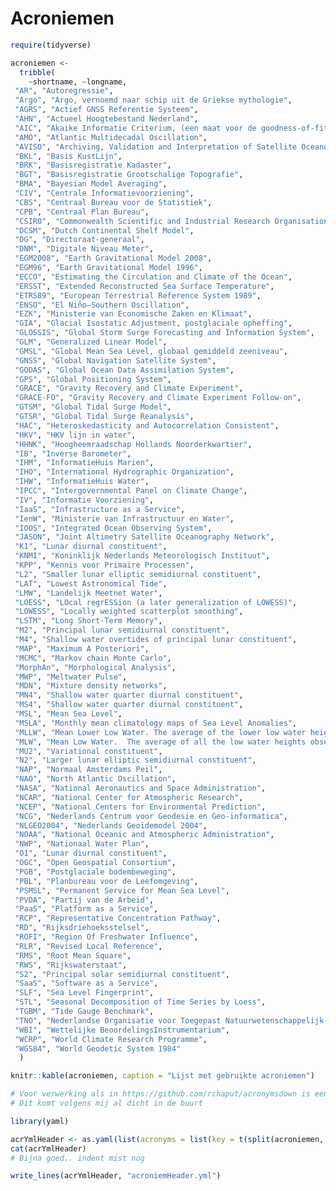 # Acroniemen

```r
require(tidyverse)
```

<!-- Proposed way to handle acronyms in Rmarkdown -->
<!-- https://github.com/rchaput/acronymsdown  -->
<!-- see last chunk for conversion to yaml -->


```r

acroniemen <- 
  tribble(
    ~shortname, ~longname,
 "AR", "Autoregressie",
 "Argo", "Argo, vernoemd naar schip uit de Griekse mythologie",
 "AGRS", "Actief GNSS Referentie Systeem",
 "AHN", "Actueel Hoogtebestand Nederland",
 "AIC", "Akaike Informatie Criterium, (een maat voor de goodness-of-fit van een model)",
 "AMO", "Atlantic Multidecadal Oscillation",
 "AVISO", "Archiving, Validation and Interpretation of Satellite Oceanographic data",
 "BKL", "Basis KustLijn",
 "BRK", "Basisregistratie Kadaster",
 "BGT", "Basisregistratie Grootschalige Topografie",
 "BMA", "Bayesian Model Averaging",
 "CIV", "Centrale Informatievoorziening",
 "CBS", "Centraal Bureau voor de Statistiek",
 "CPB", "Centraal Plan Bureau",
 "CSIRO", "Commonwealth Scientific and Industrial Research Organisation",
 "DCSM", "Dutch Continental Shelf Model",
 "DG", "Directoraat-generaal",
 "DNM", "Digitale Niveau Meter",
 "EGM2008", "Earth Gravitational Model 2008",
 "EGM96", "Earth Gravitational Model 1996",
 "ECCO", "Estimating the Circulation and Climate of the Ocean",
 "ERSST", "Extended Reconstructed Sea Surface Temperature",
 "ETRS89", "European Terrestrial Reference System 1989",
 "ENSO", "El Niño–Southern Oscillation",
 "EZK", "Ministerie van Economische Zaken en Klimaat",
 "GIA", "Glacial Isostatic Adjustment, postglaciale opheffing",
 "GLOSSIS", "Global Storm Surge Forecasting and Information System",
 "GLM", "Generalized Linear Model",
 "GMSL", "Global Mean Sea Level, globaal gemiddeld zeeniveau",
 "GNSS", "Global Navigation Satellite System",
 "GODAS", "Global Ocean Data Assimilation System",
 "GPS", "Global Positioning System",
 "GRACE", "Gravity Recovery and Climate Experiment",
 "GRACE-FO", "Gravity Recovery and Climate Experiment Follow-on",
 "GTSM", "Global Tidal Surge Model",
 "GTSR", "Global Tidal Surge Reanalysis",
 "HAC", "Heteroskedasticity and Autocorrelation Consistent",
 "HKV", "HKV lijn in water",
 "HHNK", "Hoogheemraadschap Hollands Noorderkwartier",
 "IB", "Inverse Barometer",
 "IHM", "InformatieHuis Marien",
 "IHO", "International Hydrographic Organization",
 "IHW", "InformatieHuis Water",
 "IPCC", "Intergovernmental Panel on Climate Change",
 "IV", "Informatie Voorziening",
 "IaaS", "Infrastructure as a Service",
 "IenW", "Ministerie van Infrastructuur en Water",
 "IOOS", "Integrated Ocean Observing System",
 "JASON", "Joint Altimetry Satellite Oceanography Network",
 "K1", "Lunar diurnal constituent",
 "KNMI", "Koninklijk Nederlands Meteorologisch Instituut",
 "KPP", "Kennis voor Primaire Processen",
 "L2", "Smaller lunar elliptic semidiurnal constituent",
 "LAT", "Lowest Astronomical Tide",
 "LMW", "Landelijk Meetnet Water",
 "LOESS", "LOcal regrESSion (a later generalization of LOWESS)",
 "LOWESS", "Locally weighted scatterplot smoothing",
 "LSTM", "Long Short-Term Memory",
 "M2", "Principal lunar semidiurnal constituent",
 "M4", "Shallow water overtides of principal lunar constituent",
 "MAP", "Maximum A Posteriori",
 "MCMC", "Markov chain Monte Carlo",
 "MorphAn", "Morphological Analysis",
 "MWP", "Meltwater Pulse",
 "MDN", "Mixture density networks",
 "MN4", "Shallow water quarter diurnal constituent",
 "MS4", "Shallow water quarter diurnal constituent",
 "MSL", "Mean Sea Level",
 "MSLA", "Monthly mean climatology maps of Sea Level Anomalies",
 "MLLW", "Mean Lower Low Water. The average of the lower low water height of each tidal day observed over the National Tidal Datum Epoch. https://tidesandcurrents.noaa.gov/datum_options.html",
 "MLW", "Mean Low Water.  The average of all the low water heights observed over the National Tidal Datum Epoch. https://tidesandcurrents.noaa.gov/datum_options.html",
 "MU2", "Variational constituent",
 "N2", "Larger lunar elliptic semidiurnal constituent",
 "NAP", "Normaal Amsterdams Peil",
 "NAO", "North Atlantic Oscillation",
 "NASA", "National Aeronautics and Space Administration",
 "NCAR", "National Center for Atmospheric Research",
 "NCEP", "National Centers for Environmental Prediction",
 "NCG", "Nederlands Centrum voor Geodesie en Geo-informatica",
 "NLGEO2004", "Nederlands Geoïdemodel 2004",
 "NOAA", "National Oceanic and Atmospheric Administration",
 "NWP", "Nationaal Water Plan",
 "O1", "Lunar diurnal constituent",
 "OGC", "Open Geospatial Consortium",
 "PGB", "Postglaciale bodembeweging",
 "PBL", "Planbureau voor de Leefomgeving",
 "PSMSL", "Permanent Service for Mean Sea Level",
 "PVDA", "Partij van de Arbeid",
 "PaaS", "Platform as a Service",
 "RCP", "Representative Concentration Pathway",
 "RD", "Rijksdriehoeksstelsel",
 "ROFI", "Region Of Freshwater Influence",
 "RLR", "Revised Local Reference",
 "RMS", "Root Mean Square",
 "RWS", "Rijkswaterstaat",
 "S2", "Principal solar semidiurnal constituent",
 "SaaS", "Software as a Service",
 "SLF", "Sea Level Fingerprint",
 "STL", "Seasonal Decomposition of Time Series by Loess",
 "TGBM", "Tide Gauge Benchmark",
 "TNO", "Nederlandse Organisatie voor Toegepast Natuurwetenschappelijk Onderzoek",
 "WBI", "Wettelijke BeoordelingsInstrumentarium",
 "WCRP", "World Climate Research Programme",
 "WGS84", "World Geodetic System 1984"
  )

knitr::kable(acroniemen, caption = "Lijst met gebruikte acroniemen")
```


```r

# Voor verwerking als in https://github.com/rchaput/acronymsdown is een yaml header nodig
# Dit komt volgens mij al dicht in de buurt

library(yaml)

acrYmlHeader <- as.yaml(list(acronyms = list(key = t(split(acroniemen, acroniemen$shortname)))))
cat(acrYmlHeader)
# Bijna goed.. indent mist nog

write_lines(acrYmlHeader, "acroniemHeader.yml")


```


